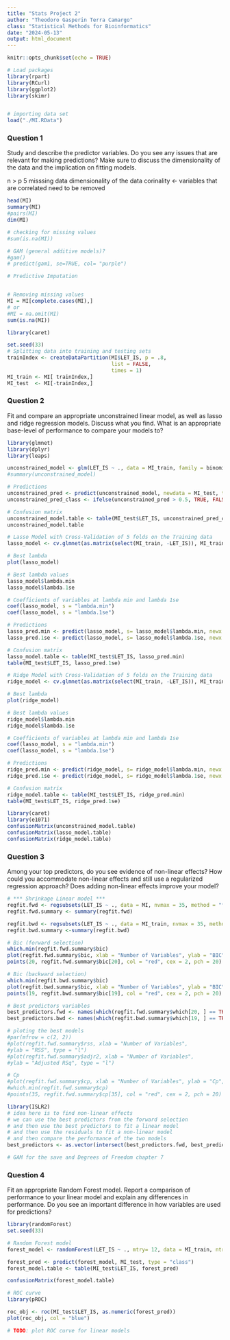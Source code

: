 ```yaml
---
title: "Stats Project 2"
author: "Theodoro Gasperin Terra Camargo"
class: "Statistical Methods for Bioinformatics"
date: "2024-05-13"
output: html_document
---
```


```r
knitr::opts_chunk$set(echo = TRUE)

# Load packages
library(rpart)
library(RCurl)
library(ggplot2)
library(skimr)


# importing data set
load("./MI.RData")

```

### Question 1

Study and describe the predictor variables. Do you see any issues that are relevant for making predictions? Make sure to discuss the dimensionality of the data and the implication on fitting models.

n > p
5 misssing data 
dimensionality of the data
corinality <- variables that are correlated need to be removed



```r
head(MI)
summary(MI)
#pairs(MI)
dim(MI)

# checking for missing values
#sum(is.na(MI))

# GAM (general additive models)? 
#gam()
# predict(gam1, se=TRUE, col= "purple")


```

```r

# Predictive Imputation


# Removing missing values
MI = MI[complete.cases(MI),]
# or
#MI = na.omit(MI)
sum(is.na(MI))
```


```r
library(caret)

set.seed(33)
# Splitting data into training and testing sets
trainIndex <- createDataPartition(MI$LET_IS, p = .8, 
                                  list = FALSE, 
                                  times = 1)
MI_train <- MI[ trainIndex,]
MI_test  <- MI[-trainIndex,]
```

### Question 2  

Fit and compare an appropriate unconstrained linear model, as well as lasso and ridge regression models. Discuss what you find. What is an appropriate base-level of performance to compare your models to?

```r
library(glmnet)
library(dplyr)
library(leaps)

unconstrained_model <- glm(LET_IS ~ ., data = MI_train, family = binomial)
#summary(unconstrained_model)

# Predictions
unconstrained_pred <- predict(unconstrained_model, newdata = MI_test, type = "response")
unconstrained_pred_class <- ifelse(unconstrained_pred > 0.5, TRUE, FALSE)

# Confusion matrix
unconstrained_model.table <- table(MI_test$LET_IS, unconstrained_pred_class)
unconstrained_model.table
```

```r
# Lasso Model with Cross-Validation of 5 folds on the Training data
lasso_model <- cv.glmnet(as.matrix(select(MI_train, -LET_IS)), MI_train$LET_IS, type.measure = "class", alpha = 1, family = "binomial", nfolds = 5)

# Best lambda
plot(lasso_model)

# Best lambda values
lasso_model$lambda.min
lasso_model$lambda.1se

# Coefficients of variables at lambda min and lambda 1se
coef(lasso_model, s = "lambda.min")
coef(lasso_model, s = "lambda.1se")

# Predictions
lasso_pred.min <- predict(lasso_model, s= lasso_model$lambda.min, newx = as.matrix(select(MI_test, -LET_IS)), type = "class")
lasso_pred.1se <- predict(lasso_model, s= lasso_model$lambda.1se, newx = as.matrix(select(MI_test, -LET_IS)), type = "class")

# Confusion matrix
lasso_model.table <- table(MI_test$LET_IS, lasso_pred.min)
table(MI_test$LET_IS, lasso_pred.1se)

```

```r
# Ridge Model with Cross-Validation of 5 folds on the Training data
ridge_model <- cv.glmnet(as.matrix(select(MI_train, -LET_IS)), MI_train$LET_IS, type.measure = "class", alpha = 0, family = "binomial", nfolds = 5)

# Best lambda
plot(ridge_model)

# Best lambda values
ridge_model$lambda.min
ridge_model$lambda.1se

# Coefficients of variables at lambda min and lambda 1se
coef(lasso_model, s = "lambda.min")
coef(lasso_model, s = "lambda.1se")

# Predictions
ridge_pred.min <- predict(ridge_model, s= ridge_model$lambda.min, newx = as.matrix(select(MI_test, -LET_IS)), type = "class")
ridge_pred.1se <- predict(ridge_model, s= ridge_model$lambda.1se, newx = as.matrix(select(MI_test, -LET_IS)), type = "class")

# Confusion matrix
ridge_model.table <- table(MI_test$LET_IS, ridge_pred.min)
table(MI_test$LET_IS, ridge_pred.1se)

```

```r
library(caret)
library(e1071)
confusionMatrix(unconstrained_model.table)
confusionMatrix(lasso_model.table)
confusionMatrix(ridge_model.table)

```


### Question 3

Among your top predictors, do you see evidence of non-linear effects? How could you accommodate non-linear effects and still use a regularized regression approach? Does adding non-linear effects improve your model?

```r

# *** Shrinkage Linear model ***
regfit.fwd <- regsubsets(LET_IS ~ ., data = MI, nvmax = 35, method = "forward")
regfit.fwd.summary <- summary(regfit.fwd)

regfit.bwd <- regsubsets(LET_IS ~ ., data = MI_train, nvmax = 35, method = "backward") 
regfit.bwd.summary <-summary(regfit.bwd)

# Bic (forward selection)
which.min(regfit.fwd.summary$bic)
plot(regfit.fwd.summary$bic, xlab = "Number of Variables", ylab = "BIC", type = "l")
points(20, regfit.fwd.summary$bic[20], col = "red", cex = 2, pch = 20)

# Bic (backward selection)
which.min(regfit.bwd.summary$bic)
plot(regfit.bwd.summary$bic, xlab = "Number of Variables", ylab = "BIC", type = "l")
points(19, regfit.bwd.summary$bic[19], col = "red", cex = 2, pch = 20)

# Best predictors variables
best_predictors.fwd <- names(which(regfit.fwd.summary$which[20, ] == TRUE))
best_predictors.bwd <- names(which(regfit.bwd.summary$which[19, ] == TRUE))

# ploting the best models
#par(mfrow = c(2, 2))
#plot(regfit.fwd.summary$rss, xlab = "Number of Variables",
#ylab = "RSS", type = "l")
#plot(regfit.fwd.summary$adjr2, xlab = "Number of Variables",
#ylab = "Adjusted RSq", type = "l")

# Cp
#plot(regfit.fwd.summary$cp, xlab = "Number of Variables", ylab = "Cp", type = "l")
#which.min(regfit.fwd.summary$cp)
#points(35, regfit.fwd.summary$cp[35], col = "red", cex = 2, pch = 20) 
```

```r
library(ISLR2)
# idea here is to find non-linear effects
# we can use the best predictors from the forward selection
# and then use the best predictors to fit a linear model
# and then use the residuals to fit a non-linear model
# and then compare the performance of the two models
best_predictors <- as.vector(intersect(best_predictors.fwd, best_predictors.bwd))

# GAM for the save and Degrees of Freedom chapter 7


```

### Question 4

Fit an appropriate Random Forest model. Report a comparison of performance to your linear model and explain any differences in performance. Do you see an important difference in how variables are used for predictions?

```r
library(randomForest)
set.seed(33)

# Random Forest model
forest_model <- randomForest(LET_IS ~ ., mtry= 12, data = MI_train, ntree = 500)

forest_pred <- predict(forest_model, MI_test, type = "class")
forest_model.table <- table(MI_test$LET_IS, forest_pred)

confusionMatrix(forest_model.table)
```

```r
# ROC curve
library(pROC)

roc_obj <- roc(MI_test$LET_IS, as.numeric(forest_pred))
plot(roc_obj, col = "blue")

# TODO: plot ROC curve for linear models

```

```r

```
